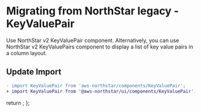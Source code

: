 
<Meta title="Migration/KeyValuePair" />

# Migrating from NorthStar legacy - KeyValuePair

Use <Link href='https://aws.github.io/aws-northstar/?path=/story/components-keyvaluepair--default' target='_blank'>NorthStar v2 KeyValuePair component</Link>. 
Alternatively, you can use <Link href='https://aws.github.io/aws-northstar/?path=/story/components-keyvaluepairs--default' target='_blank'>NorthStar v2 KeyValuePairs component</Link> 
to display a list of key value pairs in a column layout. 

## Update Import

```diff
- import KeyValuePair from 'aws-northstar/components/KeyValuePair';
+ import KeyValuePair from '@aws-northstar/ui/components/KeyValuePair';
```

  return <SyntaxHighlighter/>;
};
